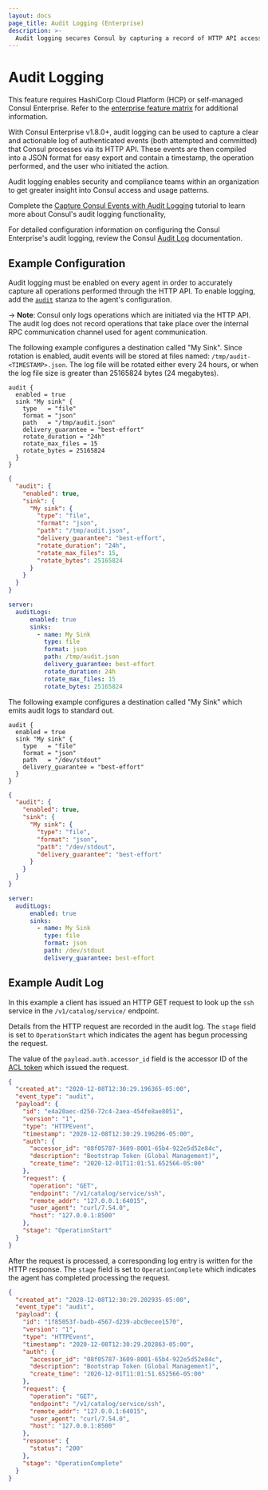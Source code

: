 ```yaml
---
layout: docs
page_title: Audit Logging (Enterprise)
description: >-
  Audit logging secures Consul by capturing a record of HTTP API access and usage. Learn how to format agent configuration files to enable audit logs and specify the path to save logs to.
---
```


# Audit Logging

<EnterpriseAlert>

This feature requires HashiCorp Cloud Platform (HCP) or self-managed Consul Enterprise. Refer to the [enterprise feature matrix](/consul/docs/enterprise#consul-enterprise-feature-availability) for additional information.

</EnterpriseAlert>

With Consul Enterprise v1.8.0+, audit logging can be used to capture a clear and actionable log of authenticated events (both attempted and committed) that Consul processes via its HTTP API. These events are then compiled into a JSON format for easy export and contain a timestamp, the operation performed, and the user who initiated the action.

Audit logging enables security and compliance teams within an organization to get greater insight into Consul access and usage patterns.

Complete the [Capture Consul Events with Audit Logging](/consul/tutorials/datacenter-operations/audit-logging) tutorial to learn more about Consul's audit logging functionality, 

For detailed configuration information on configuring the Consul Enterprise's audit logging, review the Consul [Audit Log](/consul/docs/agent/config/config-files#audit) documentation.

## Example Configuration

Audit logging must be enabled on every agent in order to accurately capture all operations performed through the HTTP API. To enable logging, add the [`audit`](/consul/docs/agent/config/config-files#audit) stanza to the agent's configuration.

-> **Note**: Consul only logs operations which are initiated via the HTTP API. The audit log does not record operations that take place over the internal RPC communication channel used for agent communication.

<Tabs>
<Tab heading="Log to file">

The following example configures a destination called "My Sink". Since rotation is enabled, audit events will be stored at files named: `/tmp/audit-<TIMESTAMP>.json`. The log file will be rotated either every 24 hours, or when the log file size is greater than 25165824 bytes (24 megabytes).

<CodeTabs>

```hcl
audit {
  enabled = true
  sink "My sink" {
    type   = "file"
    format = "json"
    path   = "/tmp/audit.json"
    delivery_guarantee = "best-effort"
    rotate_duration = "24h"
    rotate_max_files = 15
    rotate_bytes = 25165824
  }
}
```

```json
{
  "audit": {
    "enabled": true,
    "sink": {
      "My sink": {
        "type": "file",
        "format": "json",
        "path": "/tmp/audit.json",
        "delivery_guarantee": "best-effort",
        "rotate_duration": "24h",
        "rotate_max_files": 15,
        "rotate_bytes": 25165824
      }
    }
  }
}
```

```yaml
server:
  auditLogs:
      enabled: true
      sinks:
        - name: My Sink
          type: file
          format: json
          path: /tmp/audit.json
          delivery_guarantee: best-effort
          rotate_duration: 24h
          rotate_max_files: 15
          rotate_bytes: 25165824
```
</CodeTabs>

</Tab>

<Tab heading="Log to standard out">

The following example configures a destination called "My Sink" which emits audit logs to standard out.

<CodeTabs>

```hcl
audit {
  enabled = true
  sink "My sink" {
    type   = "file"
    format = "json"
    path   = "/dev/stdout"
    delivery_guarantee = "best-effort"
  }
}
```

```json
{
  "audit": {
    "enabled": true,
    "sink": {
      "My sink": {
        "type": "file",
        "format": "json",
        "path": "/dev/stdout",
        "delivery_guarantee": "best-effort"
      }
    }
  }
}
```

```yaml
server:
  auditLogs:
      enabled: true
      sinks:
        - name: My Sink
          type: file
          format: json
          path: /dev/stdout
          delivery_guarantee: best-effort
```

</CodeTabs>

</Tab>
</Tabs>

## Example Audit Log

In this example a client has issued an HTTP GET request to look up the `ssh` service in the `/v1/catalog/service/` endpoint.

Details from the HTTP request are recorded in the audit log. The `stage` field is set to `OperationStart` which indicates the agent has begun processing the request.

The value of the `payload.auth.accessor_id` field is the accessor ID of the [ACL token](/consul/docs/security/acl#tokens) which issued the request.

<CodeBlockConfig highlight="10">

```json
{
  "created_at": "2020-12-08T12:30:29.196365-05:00",
  "event_type": "audit",
  "payload": {
    "id": "e4a20aec-d250-72c4-2aea-454fe8ae8051",
    "version": "1",
    "type": "HTTPEvent",
    "timestamp": "2020-12-08T12:30:29.196206-05:00",
    "auth": {
      "accessor_id": "08f05787-3609-8001-65b4-922e5d52e84c",
      "description": "Bootstrap Token (Global Management)",
      "create_time": "2020-12-01T11:01:51.652566-05:00"
    },
    "request": {
      "operation": "GET",
      "endpoint": "/v1/catalog/service/ssh",
      "remote_addr": "127.0.0.1:64015",
      "user_agent": "curl/7.54.0",
      "host": "127.0.0.1:8500"
    },
    "stage": "OperationStart"
  }
}
```

</CodeBlockConfig>

After the request is processed, a corresponding log entry is written for the HTTP response. The `stage` field is set to `OperationComplete` which indicates the agent has completed processing the request.

<CodeBlockConfig highlight="24">

```json
{
  "created_at": "2020-12-08T12:30:29.202935-05:00",
  "event_type": "audit",
  "payload": {
    "id": "1f85053f-badb-4567-d239-abc0ecee1570",
    "version": "1",
    "type": "HTTPEvent",
    "timestamp": "2020-12-08T12:30:29.202863-05:00",
    "auth": {
      "accessor_id": "08f05787-3609-8001-65b4-922e5d52e84c",
      "description": "Bootstrap Token (Global Management)",
      "create_time": "2020-12-01T11:01:51.652566-05:00"
    },
    "request": {
      "operation": "GET",
      "endpoint": "/v1/catalog/service/ssh",
      "remote_addr": "127.0.0.1:64015",
      "user_agent": "curl/7.54.0",
      "host": "127.0.0.1:8500"
    },
    "response": {
      "status": "200"
    },
    "stage": "OperationComplete"
  }
}
```

</CodeBlockConfig>
